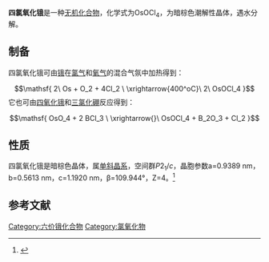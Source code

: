{{Chembox
| Name = 
| NameEn = 
| ImageFile = Osmium oxytetrachloride.png
|  ImageSize = 
|  ImageAlt = 
| IUPACName = 
| IUPACNameZh = 
| OtherNames = 
| Section1 = {{Chembox Identifiers
|   CASNo = 36509-15-6
|   CASNo_Ref = {{cascite}}
|   PubChem = 
|   SMILES =  }}
| Section2 = {{Chembox Properties
|   Formula = OsOCl<sub>4</sub>
|   MolarMass = 348.04
|   Appearance = 暗棕色晶体
|   Density = 3.9 g·cm<sup>−3</sup>
|   MeltingPtC = 32
|   BoilingPtC = 200
|   Solubility =  }}
| Section3 = {{Chembox Hazards
|   MainHazards = 
|   FlashPt = 
|   Autoignition =  }}
}}
'''四氯氧化锇'''是一种[[无机化合物|无机化合物]]，化学式为OsOCl<sub>4</sub>，为暗棕色潮解性晶体，遇水分解。

==制备==
四氯氧化锇可由[[锇|锇]]在[[氯气|氯气]]和[[氧气|氧气]]的混合气氛中加热得到：
:<math>\mathsf{ 2\ Os + O_2 + 4Cl_2 \ \xrightarrow{400^oC}\ 2\ OsOCl_4 }</math>
它也可由[[四氧化锇|四氧化锇]]和[[三氯化硼|三氯化硼]]反应得到：
:<math>\mathsf{ OsO_4 + 2 BCl_3 \ \xrightarrow{}\ OsOCl_4 + B_2O_3 + Cl_2 }</math>

==性质==
四氯氧化锇是暗棕色晶体，属[[单斜晶系|单斜晶系]]，空间群''P''2<sub>1</sub>/''c''，晶胞参数a=0.9389 nm，b=0.5613 nm，c=1.1920 nm，β=109.944°，Z=4。<ref>{{cite journal|journal=Zeitschrift für anorganische und allgemeine Chemie|volume=633|issue=4|language=de|date=2007-04|pages=543–547|doi=10.1002/zaac.200600354|url=http://doi.wiley.com/10.1002/zaac.200600354|title=Preparation and Crystal Structures of Ruthenium and Osmium Oxide Tetrahalides|accessdate=2020-12-23|author=Hashem Shorafa, Konrad Seppelt}}</ref>

==参考文献==
{{reflist}}

{{锇化合物}}
{{卤氧化物}}

[[Category:六价锇化合物|Category:六价锇化合物]]
[[Category:氯氧化物|Category:氯氧化物]]